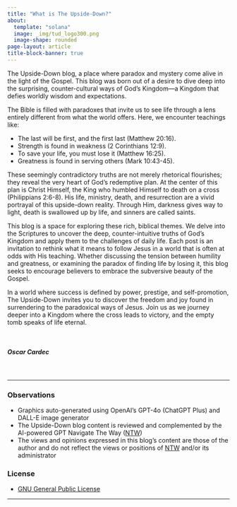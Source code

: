 ```yaml
---
title: "What is The Upside-Down?"
about:
  template: "solana"
  image: _img/tud_logo300.png
  image-shape: rounded
page-layout: article
title-block-banner: true
---
```


The Upside-Down blog, a place where paradox and mystery come alive in the light of the Gospel. This blog was born out of a desire to dive deep into the surprising, counter-cultural ways of God’s Kingdom—a Kingdom that defies worldly wisdom and expectations.

The Bible is filled with paradoxes that invite us to see life through a lens entirely different from what the world offers. Here, we encounter teachings like:

-   The last will be first, and the first last (Matthew 20:16).
-   Strength is found in weakness (2 Corinthians 12:9).
-   To save your life, you must lose it (Matthew 16:25).
-   Greatness is found in serving others (Mark 10:43-45).

These seemingly contradictory truths are not merely rhetorical flourishes; they reveal the very heart of God’s redemptive plan. At the center of this plan is Christ Himself, the King who humbled Himself to death on a cross (Philippians 2:6-8). His life, ministry, death, and resurrection are a vivid portrayal of this upside-down reality. Through Him, darkness gives way to light, death is swallowed up by life, and sinners are called saints.

This blog is a space for exploring these rich, biblical themes. We delve into the Scriptures to uncover the deep, counter-intuitive truths of God’s Kingdom and apply them to the challenges of daily life. Each post is an invitation to rethink what it means to follow Jesus in a world that is often at odds with His teaching. Whether discussing the tension between humility and greatness, or examining the paradox of finding life by losing it, this blog seeks to encourage believers to embrace the subversive beauty of the Gospel.

In a world where success is defined by power, prestige, and self-promotion, The Upside-Down invites you to discover the freedom and joy found in surrendering to the paradoxical ways of Jesus. Join us as we journey deeper into a Kingdom where the cross leads to victory, and the empty tomb speaks of life eternal.

<br/>

<h5>

<p style="text-align: right; font-family:fantasy;">

Oscar Cardec

</p>

</h5>

<br/>

------------------------------------------------------------------------

### Observations

-   Graphics auto-generated using OpenAI's GPT-4o (ChatGPT Plus) and DALL-E image generator
-   The Upside-Down blog content is reviewed and complemented by the AI-powered GPT Navigate The Way ([NTW](https://www.navtheway.com){target="_blank"})
-   The views and opinions expressed in this blog's content are those of the author and do not reflect the views or positions of [NTW](https://www.navtheway.com){target="_blank"} and/or its administrator

### License

-   [GNU General Public License](/_html/LICENSE.txt){target="_blank"}

------------------------------------------------------------------------

<link rel="icon" type="image/png" href="/_img/tud_logo2"/>
